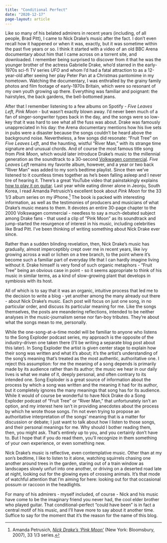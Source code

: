 ```yaml
---
title: "Conditional Perfect"
date: "2020-12-17"
page-layout: article
---
```

Like so many of his belated admirers in recent years (including, of all people, Brad Pitt), I came to Nick Drake's music after the fact. I don't even recall how it happened or when it was, exactly, but it was sometime within the past five years or so. I think it started with a video of an old BBC Arena documentary about him that I came across on a torrent site, and downloaded. I remember being surprised to discover from it that he was the younger brother of the actress Gabrielle Drake, who'd starred in the early-1970s sci-fi TV series *UFO* and whom I'd had a fatal attraction to as a 12-year-old after seeing her play Peter Pan at a Christmas pantomime in my hometown. Watching the documentary, I was enthralled by the grainy family photos and film footage of early-1970s Britain, which were so resonant of my own youth growing up there. Everything was familiar and poignant: the hairstyles, the back gardens, the bell-bottomed jeans.

After that I remember listening to a few albums on Spotify - *Five Leaves Left*, *Pink Moon* - but wasn't exactly blown away. I'd never been much of a fan of singer-songwriter types back in the day, and the songs were so low-key that it was hard to see what all the fuss was about. Drake was famously unappreciated in his day: the Arena documentary mentions how his live sets in pubs were a disaster because the songs couldn't be heard above the background noise. Nevertheless, a few songs did resonate: "Fruit Tree" on *Five Leaves Left*, and the haunting, wistful "River Man," with its strange time signature and unusual chords. And of course the most famous title song from *Pink Moon*, which would later introduce Drake's music to the millennial  generation as the soundtrack to a 30-second [Volkwagen commercial](https://www.youtube.com/watch?v=SUg_g67DdbA). *Five Leaves Left* remains my favorite album, however, and a year or two back "River Man" was added to my son's bedtime playlist. Since then we've listened to it  countless times together as he's been falling asleep and I never tire of hearing it. There's a great YouTube video that painstakingly explains [how to play it on guitar](https://www.youtube.com/watch?v=JUux4Uqqog8).  Last year while eating dinner alone in Jeonju, South Korea, I read Amanda Petrusich's excellent book about *Pink Moon* for the 33 1/3 album series on my iPhone.[^1] The book is packed with interesting information, as well as the testimonies of producers and musicians of what Drake's music means to them. It devotes an entire 30-page chapter to the 2000 Volkswagen commercial - needless to say a much-debated subject among Drake fans - that used a clip of "Pink Moon" as its soundtrack and jump-started the resurgence of interest in his music, including celebrities like Brad Pitt. I've been thinking of writing something about Nick Drake ever since.

Rather than a sudden blinding revelation, then, Nick Drake's music has gradually, almost imperceptibly crept over me in recent years, like ivy growing across a wall or lichen on a tree branch, to the point where it's become such a familiar part of everyday life that I can hardly imagine living without it. Drake himself is very fond of such organic metaphors - "Fruit Tree" being an obvious case in point - so it seems appropriate to think of his music in similar terms, as a kind of slow-growing plant that develops in symbiosis with its host.

All of which is to say that it was an organic, intuitive process that led me to the decision to write a blog - yet another among the many already  out there - about Nick Drake's music. Each post will focus on just one song, in no particular order, and discuss its particular meaning for me. Like the songs themselves, the posts are meandering reflections, intended to be neither analyses in the music-journalism sense nor fan-boy tributes. They're about what the songs mean to me, personally. 

While the one-song-at-a-time model will be familiar to anyone who listens to the Song Exploder podcast series, my approach is the opposite of the industry-driven one taken there (I'll be writing a separate blog post about this later). In Song Exploder the artist is given center stage to explain how their song was written and what it's about; it's the artist's understanding of the song's  meaning that's treated as the most authentic, authoritative one. I reject this assumption: for me the meaning of a song depends is primarily made by its audience rather than its author; the music we hear in our daily lives is what we make of it, deeply personal, and often contrary to its intended one. Song Exploder is a great source of information about the process by which a song was written and the meaning it had for its author, but it completely ignores the many meanings that song has for its audience. While it would of course be wonderful to have Nick Drake do a Song Exploder podcast of "Fruit Tree" or "River Man," that unfortunately isn't an option, and my interest here isn't in providing anecdotes about the process by which he wrote those songs. I'm not even trying to propose an authoritative interpretation of the songs' meaning that is a matter for discussion or debate; I just want to talk about how I listen to those songs, and their personal meanings for me. Why should I bother reading them, then, you might ask. That's entirely up to you, and you certainly don't have to. But I hope that if you do read them, you'll recognize in them something of your own experience, or even something new.

Nick Drake's music is reflective, even contemplative music. Other than at my son's bedtime, I like to listen to it alone, watching squirrels chasing one another around trees in the garden, staring out of a train window as landscapes slowly unfurl into one another, or driving on a deserted road late at night, looking out for the glowing eyes of crossing animals. It's that mode of watchful attention that I'm aiming for here: looking out for that occasional possum or raccoon in the headlights.

For many of his admirers - myself included, of course - Nick and his music have come to be the imaginary friend you never had, the cool elder brother who played guitar. That conditional-perfect "could have been" is in fact a central motif of his music, and I'll have more to say about it another time. Suffice to say for the moment that it's the reason for the name of this blog.

[^1]: Amanda Petrusich, [*Nick Drake’s ‘Pink Moon’*](https://www.bloomsbury.com/us/nick-drakes-pink-moon-9780826427908/) (New York: Bloomsbury, 2007), 33 1/3 series.








